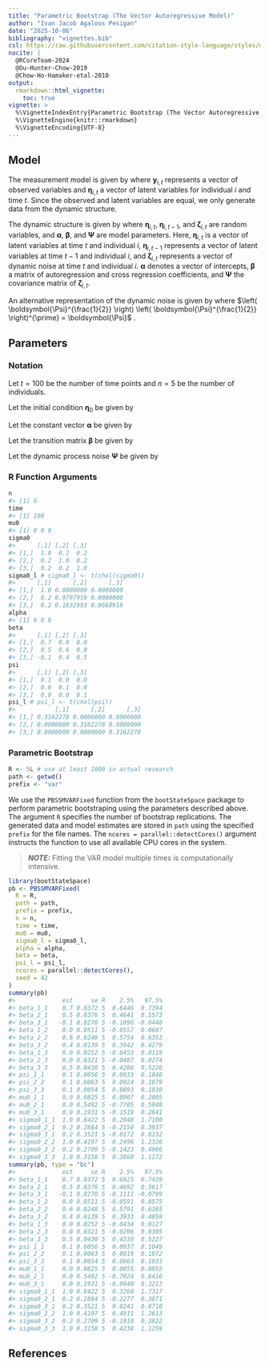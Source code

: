 ```yaml
---
title: "Parametric Bootstrap (The Vector Autoregressive Model)"
author: "Ivan Jacob Agaloos Pesigan"
date: "2025-10-06"
bibliography: "vignettes.bib"
csl: https://raw.githubusercontent.com/citation-style-language/styles/master/apa.csl
nocite: |
  @RCoreTeam-2024
  @Ou-Hunter-Chow-2019
  @Chow-Ho-Hamaker-etal-2010
output:
  rmarkdown::html_vignette:
    toc: true
vignette: >
  %\VignetteIndexEntry{Parametric Bootstrap (The Vector Autoregressive Model)}
  %\VignetteEngine{knitr::rmarkdown}
  %\VignetteEncoding{UTF-8}
---
```






## Model

The measurement model is given by
\begin{equation}
  \mathbf{y}_{i, t}
  =
  \boldsymbol{\eta}_{i, t}
\end{equation}
where $\mathbf{y}_{i, t}$
represents a vector of observed variables
and $\boldsymbol{\eta}_{i, t}$
a vector of latent variables
for individual $i$ and time $t$.
Since the observed and latent variables are equal,
we only generate data
from the dynamic structure.

The dynamic structure is given by
\begin{equation}
  \boldsymbol{\eta}_{i, t}
  =
  \boldsymbol{\alpha}
  +
  \boldsymbol{\beta}
  \boldsymbol{\eta}_{i, t - 1}
  +
  \boldsymbol{\zeta}_{i, t},
  \quad
  \mathrm{with}
  \quad
  \boldsymbol{\zeta}_{i, t}
  \sim
  \mathcal{N}
  \left(
  \mathbf{0},
  \boldsymbol{\Psi}
  \right)
\end{equation}
where
$\boldsymbol{\eta}_{i, t}$,
$\boldsymbol{\eta}_{i, t - 1}$,
and
$\boldsymbol{\zeta}_{i, t}$
are random variables,
and
$\boldsymbol{\alpha}$,
$\boldsymbol{\beta}$,
and
$\boldsymbol{\Psi}$
are model parameters.
Here,
$\boldsymbol{\eta}_{i, t}$
is a vector of latent variables
at time $t$ and individual $i$,
$\boldsymbol{\eta}_{i, t - 1}$
represents a vector of latent variables
at time $t - 1$ and individual $i$,
and
$\boldsymbol{\zeta}_{i, t}$
represents a vector of dynamic noise
at time $t$ and individual $i$.
$\boldsymbol{\alpha}$
denotes a vector of intercepts,
$\boldsymbol{\beta}$
a matrix of autoregression
and cross regression coefficients,
and
$\boldsymbol{\Psi}$
the covariance matrix of
$\boldsymbol{\zeta}_{i, t}$.

An alternative representation of the dynamic noise
is given by
\begin{equation}
  \boldsymbol{\zeta}_{i, t}
  =
  \boldsymbol{\Psi}^{\frac{1}{2}}
  \mathbf{z}_{i, t},
  \quad
  \mathrm{with}
  \quad
  \mathbf{z}_{i, t}
  \sim
  \mathcal{N}
  \left(
  \mathbf{0},
  \mathbf{I}
  \right)
\end{equation}
where
$\left( \boldsymbol{\Psi}^{\frac{1}{2}} \right) \left( \boldsymbol{\Psi}^{\frac{1}{2}} \right)^{\prime} = \boldsymbol{\Psi}$ .

## Parameters

### Notation

Let $t = 100$ be the number of time points and $n = 5$ be the number of individuals.

Let the initial condition
$\boldsymbol{\eta}_{0}$
be given by

\begin{equation}
\boldsymbol{\eta}_{0} \sim \mathcal{N} \left( \boldsymbol{\mu}_{\boldsymbol{\eta} \mid 0}, \boldsymbol{\Sigma}_{\boldsymbol{\eta} \mid 0} \right)
\end{equation}

\begin{equation}
\boldsymbol{\mu}_{\boldsymbol{\eta} \mid 0}
=
\left(
\begin{array}{c}
  0 \\
  0 \\
  0 \\
\end{array}
\right)
\end{equation}

\begin{equation}
\boldsymbol{\Sigma}_{\boldsymbol{\eta} \mid 0}
=
\left(
\begin{array}{ccc}
  1 & 0.2 & 0.2 \\
  0.2 & 1 & 0.2 \\
  0.2 & 0.2 & 1 \\
\end{array}
\right) .
\end{equation}

Let the constant vector $\boldsymbol{\alpha}$ be given by

\begin{equation}
\boldsymbol{\alpha}
=
\left(
\begin{array}{c}
  0 \\
  0 \\
  0 \\
\end{array}
\right) .
\end{equation}

Let the transition matrix $\boldsymbol{\beta}$ be given by

\begin{equation}
\boldsymbol{\beta}
=
\left(
\begin{array}{ccc}
  0.7 & 0 & 0 \\
  0.5 & 0.6 & 0 \\
  -0.1 & 0.4 & 0.5 \\
\end{array}
\right) .
\end{equation}

Let the dynamic process noise $\boldsymbol{\Psi}$ be given by

\begin{equation}
\boldsymbol{\Psi}
=
\left(
\begin{array}{ccc}
  0.1 & 0 & 0 \\
  0 & 0.1 & 0 \\
  0 & 0 & 0.1 \\
\end{array}
\right) .
\end{equation}

### R Function Arguments


``` r
n
#> [1] 5
time
#> [1] 100
mu0
#> [1] 0 0 0
sigma0
#>      [,1] [,2] [,3]
#> [1,]  1.0  0.2  0.2
#> [2,]  0.2  1.0  0.2
#> [3,]  0.2  0.2  1.0
sigma0_l # sigma0_l <- t(chol(sigma0))
#>      [,1]      [,2]      [,3]
#> [1,]  1.0 0.0000000 0.0000000
#> [2,]  0.2 0.9797959 0.0000000
#> [3,]  0.2 0.1632993 0.9660918
alpha
#> [1] 0 0 0
beta
#>      [,1] [,2] [,3]
#> [1,]  0.7  0.0  0.0
#> [2,]  0.5  0.6  0.0
#> [3,] -0.1  0.4  0.5
psi
#>      [,1] [,2] [,3]
#> [1,]  0.1  0.0  0.0
#> [2,]  0.0  0.1  0.0
#> [3,]  0.0  0.0  0.1
psi_l # psi_l <- t(chol(psi))
#>           [,1]      [,2]      [,3]
#> [1,] 0.3162278 0.0000000 0.0000000
#> [2,] 0.0000000 0.3162278 0.0000000
#> [3,] 0.0000000 0.0000000 0.3162278
```

### Parametric Bootstrap


``` r
R <- 5L # use at least 1000 in actual research
path <- getwd()
prefix <- "var"
```

We use the `PBSSMVARFixed` function from the `bootStateSpace` package to perform parametric bootstraping using the parameters described above.
The argument `R` specifies the number of bootstrap replications.
The generated data and model estimates are stored in `path` using the specified `prefix` for the file names.
The `ncores = parallel::detectCores()` argument instructs the function to use all available CPU cores in the system.

> **_NOTE:_**  Fitting the VAR model multiple times is computationally intensive. 


``` r
library(bootStateSpace)
pb <- PBSSMVARFixed(
  R = R,
  path = path,
  prefix = prefix,
  n = n,
  time = time,
  mu0 = mu0,
  sigma0_l = sigma0_l,
  alpha = alpha,
  beta = beta,
  psi_l = psi_l,
  ncores = parallel::detectCores(),
  seed = 42
)
summary(pb)
#>             est     se R    2.5%   97.5%
#> beta_1_1    0.7 0.0372 5  0.6446  0.7394
#> beta_2_1    0.5 0.0376 5  0.4641  0.5573
#> beta_3_1   -0.1 0.0270 5 -0.1096 -0.0448
#> beta_1_2    0.0 0.0511 5 -0.0557  0.0607
#> beta_2_2    0.6 0.0248 5  0.5754  0.6353
#> beta_3_2    0.4 0.0139 5  0.3942  0.4279
#> beta_1_3    0.0 0.0252 5 -0.0453  0.0119
#> beta_2_3    0.0 0.0321 5 -0.0487  0.0274
#> beta_3_3    0.5 0.0430 5  0.4286  0.5226
#> psi_1_1     0.1 0.0056 5  0.0933  0.1048
#> psi_2_2     0.1 0.0063 5  0.0924  0.1079
#> psi_3_3     0.1 0.0054 5  0.0893  0.1030
#> mu0_1_1     0.0 0.0825 5  0.0907  0.2805
#> mu0_2_1     0.0 0.5492 5 -0.7705  0.5948
#> mu0_3_1     0.0 0.1931 5 -0.1519  0.2841
#> sigma0_1_1  1.0 0.6422 5  0.2948  1.7100
#> sigma0_2_1  0.2 0.2884 5 -0.2150  0.3937
#> sigma0_3_1  0.2 0.3521 5 -0.0172  0.8232
#> sigma0_2_2  1.0 0.4197 5  0.2496  1.2326
#> sigma0_3_2  0.2 0.2709 5 -0.1423  0.4906
#> sigma0_3_3  1.0 0.3158 5  0.3860  1.1172
summary(pb, type = "bc")
#>             est     se R    2.5%   97.5%
#> beta_1_1    0.7 0.0372 5  0.6825  0.7439
#> beta_2_1    0.5 0.0376 5  0.4692  0.5617
#> beta_3_1   -0.1 0.0270 5 -0.1111 -0.0799
#> beta_1_2    0.0 0.0511 5 -0.0591  0.0575
#> beta_2_2    0.6 0.0248 5  0.5791  0.6365
#> beta_3_2    0.4 0.0139 5  0.3933  0.4059
#> beta_1_3    0.0 0.0252 5 -0.0434  0.0127
#> beta_2_3    0.0 0.0321 5 -0.0206  0.0305
#> beta_3_3    0.5 0.0430 5  0.4330  0.5227
#> psi_1_1     0.1 0.0056 5  0.0937  0.1049
#> psi_2_2     0.1 0.0063 5  0.0919  0.1072
#> psi_3_3     0.1 0.0054 5  0.0963  0.1033
#> mu0_1_1     0.0 0.0825 5  0.0855  0.0855
#> mu0_2_1     0.0 0.5492 5 -0.7024  0.6416
#> mu0_3_1     0.0 0.1931 5 -0.0940  0.3213
#> sigma0_1_1  1.0 0.6422 5  0.3260  1.7317
#> sigma0_2_1  0.2 0.2884 5 -0.2277  0.3871
#> sigma0_3_1  0.2 0.3521 5  0.0241  0.8710
#> sigma0_2_2  1.0 0.4197 5  0.4911  1.2613
#> sigma0_3_2  0.2 0.2709 5 -0.1910  0.3822
#> sigma0_3_3  1.0 0.3158 5  0.4238  1.1259
```

## References


